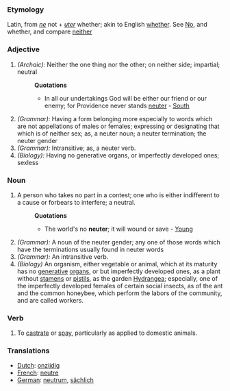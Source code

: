 ===Etymology===
Latin, from ''[[ne]]'' not + ''[[uter]]'' whether; akin to English [[whether]]. See [[No]], and whether, and compare [[neither]]
===Adjective===
#''(Archaic):'' Neither the one thing nor the other; on neither side; impartial; neutral
#:'''Quotations'''
#:*In all our undertakings God will be either our friend or our enemy; for Providence never stands [[neuter]] - [[South]]
#''(Grammar):'' Having a form belonging more especially to words which are not appellations of males or females; expressing or designating that which is of neither sex; as, a neuter noun; a neuter termination; the neuter gender
#''(Grammar):'' Intransitive; as, a neuter verb.
#''(Biology):'' Having no generative organs, or imperfectly developed ones; sexless
===Noun===
#A person who takes no part in a contest; one who is either indifferent to a cause or forbears to interfere; a neutral.
#:'''Quotations'''
#:*The world's no '''neuter'''; it will wound or save - [[Young]]
#''(Grammar):'' A noun of the neuter gender; any one of those words which have the terminations usually found in neuter words
#''(Grammar):'' An intransitive verb.
#''(Biology)'' An organism, either vegetable or animal, which at its maturity has no [[generative]] [[organ]]s, or but imperfectly developed ones, as a plant without [[stamen]]s or [[pistil]]s, as the garden [[Hydrangea]]; especially, one of the imperfectly developed females of certain social insects, as of the ant and the common honeybee, which perform the labors of the community, and are called workers.
===Verb===
#To [[castrate]] or [[spay]], particularly as applied to domestic animals.
===Translations===
*[[Dutch]]: [[onzijdig]]
*[[French]]: [[neutre]]
*[[German]]: [[neutrum]], [[sächlich]]